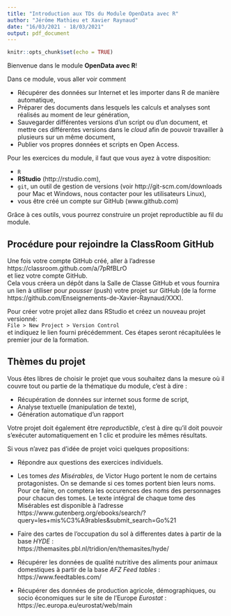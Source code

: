 ```yaml
---
title: "Introduction aux TDs du Module OpenData avec R"
author: "Jérôme Mathieu et Xavier Raynaud"
date: "16/03/2021 - 18/03/2021"
output: pdf_document
---
```


```r
knitr::opts_chunk$set(echo = TRUE)
```

Bienvenue dans le module **OpenData avec R**! 

Dans ce module, vous aller voir comment 

* Récupérer des données sur Internet et les importer dans R de manière automatique,
* Préparer des documents dans lesquels les calculs et analyses sont réalisés au moment de leur génération,
* Sauvegarder différentes versions d'un script ou d'un document, et mettre ces différentes versions dans le *cloud* afin de pouvoir travailler à plusieurs sur un même document, 
* Publier vos propres données et scripts en Open Access.

Pour les exercices du module, il faut que vous ayez à votre disposition:

* `R`
* **RStudio** (http://rstudio.com),
* `git`, un outil de gestion de versions (voir http://git-scm.com/downloads pour Mac et Windows, nous contacter pour les utilisateurs Linux),
* vous être créé un compte sur GitHub (www.github.com)

Grâce à ces outils, vous pourrez construire un projet reproductible au fil du module.

## Procédure pour rejoindre la ClassRoom GitHub
Une fois votre compte GitHub créé, aller à l'adresse   https://classroom.github.com/a/7pRfBLrO  
et liez votre compte GitHub.  
Cela vous créera un dépôt dans la Salle de Classe GitHub et vous fournira un lien à utiliser pour *pousser* (push) votre projet sur GitHub (de la forme  https://github.com/Enseignements-de-Xavier-Raynaud/XXX). 


Pour créer votre projet allez dans RStudio et créez un nouveau projet versionné:  
`File > New Project > Version Control`  
et indiquez le lien fourni précédemment.
Ces étapes seront récapitulées le premier jour de la formation.  

## Thèmes du projet
Vous êtes libres de choisir le projet que vous souhaitez dans la mesure où il couvre tout ou partie de la thématique du module, c'est à dire : 

* Récupération de données sur internet sous forme de script, 
* Analyse textuelle (manipulation de texte),
* Génération automatique d'un rapport

Votre projet doit également être *reproductible*, c'est à dire qu'il doit pouvoir s'exécuter automatiquement en 1 clic et produire les mêmes résultats. 

Si vous n'avez pas d'idée de projet voici quelques propositions: 

* Répondre aux questions des exercices individuels.
* Les tomes *des Misérables*, de Victor Hugo portent le nom de certains protagonistes. On se demande si ces tomes portent bien leurs noms. Pour ce faire, on comptera les occurences des noms des personnages pour chacun des tomes. Le texte intégral de chaque tome des Misérables est disponible à l'adresse https://www.gutenberg.org/ebooks/search/?query=les+mis%C3%A9rables&submit_search=Go%21

* Faire des cartes de l'occupation du sol à differentes dates à partir de la base *HYDE* :  
https://themasites.pbl.nl/tridion/en/themasites/hyde/

* Récupérer les données de qualité nutritive des aliments pour animaux domestiques à partir de la base *AFZ Feed tables* :  
https://www.feedtables.com/

* Récupérer des données de production agricole, démographiques, ou socio économiques sur le site de l'Europe *Eurostat* :  
https://ec.europa.eu/eurostat/web/main

